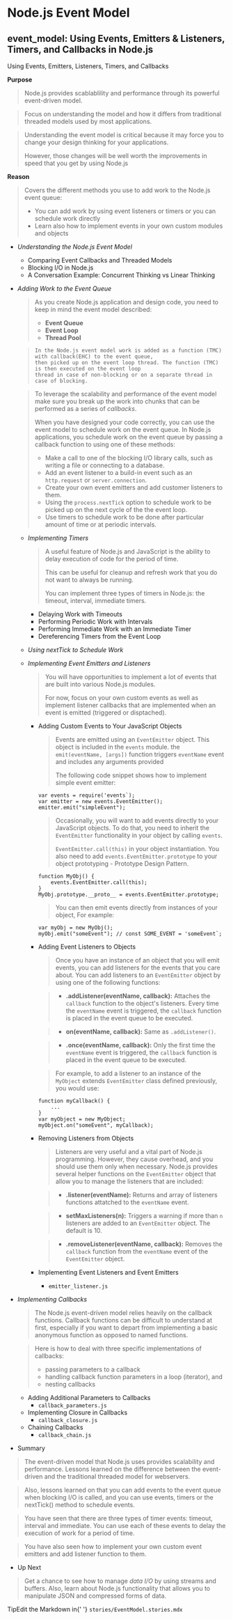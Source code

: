 
<Meta title="NPM/Node.js Event Model" />

<style>
  {`
    .subheading {
      --mediumdark: '#999999';
      font-weight: 900;
      font-size: 13px;
      color: #999;
      letter-spacing: 6px;
      line-height: 24px;
      text-transform: uppercase;
      margin-bottom: 12px;
      margin-top: 40px;
    }

    .tip {
      display: inline-block;
      border-radius: 1em;
      font-size: 11px;
      line-height: 12px;
      font-weight: 700;
      background: #000000;
      color: #FFFFFF;
      padding: 4px 12px;
      margin-right: 10px;
      vertical-align: top;
    }

    .tip-wrapper {
      font-size: 13px;
      line-height: 20px;
      margin-top: 40px;
      margin-bottom: 40px;
    }

    .tip-wrapper code {
      font-size: 12px;
      display: inline-block;
    }
  `}
</style>

# Node.js Event Model

## event_model: Using Events, Emitters & Listeners, Timers, and Callbacks in Node.js

Using Events, Emitters, Listeners, Timers, and Callbacks 

**Purpose**
> Node.js provides scablablility and performance through its powerful event-driven model.

> Focus on understanding the model and how it differs from traditional threaded models
> used by most applications.

> Understanding the event model is critical because it may force you to change your
> design thinking for your applications.
>
> However, those changes will be well worth the improvements in speed that you get by
> using Node.js

**Reason** 
> Covers the different methods you use to add work to the Node.js event queue:
> - You can add work by using event listeners or timers or you can schedule work directly
> - Learn also how to implement events in your own custom modules and objects

- *Understanding the Node.js Event Model*
  - Comparing Event Callbacks and Threaded Models
  - Blocking I/O in Node.js
  - A Conversation Example: Concurrent Thinking vs Linear Thinking
	
- *Adding Work to the Event Queue*
	> As you create Node.js application and design code, you need to keep in mind the event model described:
	>	- **Event Queue**
	>	- **Event Loop**
	>	- **Thread Pool**
	
	>```
	> In the Node.js event model work is added as a function (TMC) with callback(EHC) to the event queue, 
	> then picked up on the event loop thread. The function (TMC) is then executed on the event loop
	> thread in case of non-blocking or on a separate thread in case of blocking.
	>```

	> To leverage the scalability and performance of the event model make sure you break up the work into
	> chunks that can be performed as a series of *callbacks*.
	>
	> When you have designed your code correctly, you can use the event model to schedule work on the 
	> event queue. In Node.js applications, you schedule work on the event queue by passing a callback
	> function to using one of these methods:
	>	- Make a call to one of the blocking I/O library calls, such as writing a file or connecting to a database.
	>	- Add an event listener to a build-in event such as an `http.request` or `server.connection`.
	>	- Create your own event emitters and add customer listeners to them.
	>	- Using the `process.nextTick` option to schedule work to be picked up on the next cycle of the the event loop.
	>	- Use timers to schedule work to be done after particular amount of time or at periodic intervals.

	- *Implementing Timers*
		> A useful feature of Node.js and JavaScript is the ability to delay execution of code for the period of time.
		>
		> This can be useful for cleanup and refresh work that you do not want to always be running.
		>
		> You can implement three types of timers in Node.js: the timeout, interval, immediate timers.
		
		- Delaying Work with Timeouts
		- Performing Periodic Work with Intervals
		- Performing Immediate Work with an Immediate Timer
		- Dereferencing Timers from the Event Loop
	
	- *Using nextTick to Schedule Work*
	
	- *Implementing Event Emitters and Listeners*
		> You will have opportunities to implement a lot of events that are built into various Node.js modules.
		>
		> For now, focus on your own custom events as well as implement listener callbacks that are implemented
		> when an event is emitted (triggered or disptached).
		
	  	- Adding Custom Events to Your JavaScript Objects
	  		> Events are emitted using an `EventEmitter` object. This object is included in the `events` module.
	  		> the `emit(eventName, [args])` function triggers `eventName` event and includes any arguments
	  		> provided
	  		>
	  		> The following code snippet shows how to implement simple event emitter:
	  		```
	  		var events = require('events`);
	  		var emitter = new events.EventEmitter();
	  		emitter.emit("simpleEvent");
	  		```
			>
			> Occasionally, you will want to add events directly to your JavaScript objects. To do that,
			> you need to inherit the `EventEmitter` functionality in your object by calling `events`.
			>
			> `EventEmitter.call(this)` in your object instantiation. You also need to add
			> `events.EventEmitter.prototype` to your object prototyping - Prototype Design Pattern.
			```
			function MyObj() {
			    events.EventEmitter.call(this);
			}
			MyObj.prototype.__proto__ = events.EventEmitter.prototype;
			```
			> You can then emit events directly from instances of your object, For example:
			```
			var myObj = new MyObj();
			myObj.emit("someEvent"); // const SOME_EVENT = 'someEvent`;
			```
			
	  	- Adding Event Listeners to Objects
			> Once you have an instance of an object that you will emit events, you can add listeners for the
			> events that you care about. You can add listeners to an `EventEmitter` object by using one of the
			> following functions:
			
			> - **.addListener(eventName, callback):** Attaches the `callback` function to the object's
			> listeners. Every time the `eventName` event is triggered, the `callback` function is placed
			> in the event queue to be executed.
				  
			> - **on(eventName, callback):** Same as `.addListener()`.
			
			> - **.once(eventName, callback):** Only the first time the `eventName` event is triggered,
			> the `callback` function is placed in the event queue to be executed.
			
			> For example, to add a listener to an instance of the `MyObject` extends `EventEmitter` class
			> defined previously, you would use:
			```
			function myCallback() {
			    ...
			}
			var myObject = new MyObject;
			myObject.on("someEvent", myCallback);
			```						
	  	- Removing Listeners from Objects
			> Listeners are very useful and a vital part of Node.js programming. However, they cause overhead, 
			> and you should use them only when necessary. Node.js provides several helper functions on the
			> `EventEmitter` object that allow you to manage the listeners that are included:
			
			> - **.listener(eventName):** Returns and array of listeners functions attatched to the `eventName`
			> event. 
				  
			> - **setMaxListeners(n):** Triggers a warning if more than `n` listeners are added to an `EventEmitter`
			> object. The default is 10.
			
			> - **.removeListener(eventName, callback):** Removes the `callback` function from the `eventName` event
			> of the `EventEmitter` object.
			
	  	- Implementing Event Listeners and Event Emitters 
		  - `emitter_listener.js`
		
- *Implementing Callbacks*
	> The Node.js event-driven model relies heavily on the callback functions. 
	> Callback functions can be difficult to understand at first, especially if you want to depart from
	> implementing a basic anonymous function as opposed to named functions.
	
	> Here is how to deal with three specific implementations of callbacks:
	> - passing parameters to a callback
	> - handling callback function parameters in a loop (iterator), and
	> - nesting callbacks
		
  	- Adding Additional Parameters to Callbacks 
	  - `callback_parameters.js`
  	- Implementing Closure in Callbacks 
	  - `callback_closure.js`
  	- Chaining Callbacks 
	  - `callback_chain.js`

- Summary
> The event-driven model that Node.js uses provides scalability and performance.
> Lessons learned on the difference between the event-driven and the traditional
> threaded model for webservers.

> Also, lessons learned on that you can add events to the event queue when blocking
> I/O is called, and you can use events, timers or the nextTick() method to schedule 
> events.

> You have seen that there are three types of timer events: timeout, interval and
> immediate. You can use each of these events to delay the execution of work for
> a period of time.

> You have also seen how to implement your own custom event emitters and add 
> listener function to them.

- Up Next
> Get a chance to see how to manage *data I/O* by using streams and buffers. Also, learn
> about Node.js functionality that allows you to manipulate JSON and compressed forms
> of data.

<div className="tip-wrapper">
  <span className="tip">Tip</span>Edit the Markdown in{' '}
  <code>stories/EventModel.stories.mdx</code>
</div>

